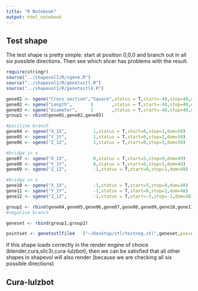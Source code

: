 ```yaml
---
title: "R Notebook"
output: html_notebook
---
```






## Test shape

The test shape is pretty simple: start at position 0,0,0 and branch out in all six possible directions. Then see which slicer has problems with the result. 

```r

require(stringr)
source("../shapevol1/R/sgene.R")
source("../shapevol1/R/genetostl.R")
source("../shapevol1/R/genetostl4.R")

gene01 <- sgene("Cross section","Square",status = T,start=-40,stop=40,dom=1)
gene02 <- sgene("Length",       5       ,status = T,start=-40,stop=40,dom=1)
gene03 <- sgene("Diameter",     1       ,status = T,start=-40,stop=40,dom=0)
group1 <- rbind(gene01,gene02,gene03)

#positive branch
gene04 <- sgene("X_1X",          1,status = T,start=0,stop=1,dom=50)
gene05 <- sgene("Y_1Y",          1,status = T,start=0,stop=1,dom=50)
gene06 <- sgene("Z_1Z",          1,status = T,start=0,stop=1,dom=50)

#bridge in x
gene07 <- sgene("X_1X",          0,status = T,start=5,stop=9,dom=49)
gene08 <- sgene("Y_1Y",          0,status = T,start=0,stop=1,dom=49)
gene09 <- sgene("Z_1Z",          -1,status = T,start=0,stop=1,dom=49)

#bridge in x
gene10 <- sgene("X_1X",          -1,status = T,start=5,stop=9,dom=48)
gene11 <- sgene("Y_1Y",          -1,status = T,start=0,stop=1,dom=48)
gene12 <- sgene("Z_1Z",          -1,status = T,start=-5,stop=-1,dom=48)

group2 <- rbind(gene04,gene05,gene06,gene07,gene08,gene09,gene10,gene11,gene12)
#negative branch

geneset <- rbind(group1,group2)

pointset <- genetostlfile4   ("~/Desktop/stl/testneg.stl",geneset,pos=spos(0, 0,0),runlim=40,verbose = T)
```

If this shape loads correctly in the render engine of choice (blender,cura,slic3r,cura-lulzbot), then we can be satisfied that all other shapes in shapevol will also render (because we are checking all six possible directions)

## Cura-lulzbot
